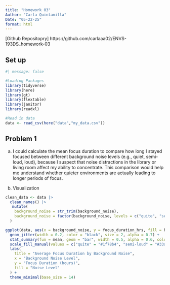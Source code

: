 ```yaml
---
title: "Homework 03"
Author: "Carla Quintanilla"
Date: "05-22-25"
format: html
---
```


[Github Repositopry] https://github.com/carlaaa02/ENVS-193DS_homework-03

## Set up

```r
#| message: false

#Loading Packages 
library(tidyverse)
library(here)
library(gt)
library(flextable)
library(janitor)
library(readxl)

#Read in data 
data <- read_csv(here("data","my_data.csv"))

```

## Problem 1 

a. I could calculate the mean focus duration to compare how long I stayed focused between different background noise levels (e.g., quiet, semi-loud, loud), because I suspect that noise distractions in the library or living room affect my ability to concentrate. This comparison would help me understand whether quieter environments are actually leading to longer periods of focus.

b. Visualization

```r
clean_data <- data |> 
  clean_names() |> 
   mutate(
    background_noise = str_trim(background_noise),
    background_noise = factor(background_noise, levels = c("quite", "semi-loud", "loud"))
  )

ggplot(data, aes(x = background_noise, y = focus_duration_hrs, fill = background_noise)) +
  geom_jitter(width = 0.2, color = "black", size = 2, alpha = 0.7) +
  stat_summary(fun = mean, geom = "bar", width = 0.5, alpha = 0.6, color = "black") +
  scale_fill_manual(values = c("quite" = "#1f78b4", "semi-loud" = "#33a02c", "loud" = "#e31a1c")) +
  labs(
    title = "Average Focus Duration by Background Noise",
    x = "Background Noise Level",
    y = "Focus Duration (hours)",
    fill = "Noise Level"
  ) +
  theme_minimal(base_size = 14)
```




